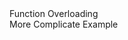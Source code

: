 

<section>
  <SectionTitle>Function Overloading</SectionTitle>
</section>

<section>
  <PreCode
    code={fs.readFileSync(__dirname + '/function-overloading.ts')}
    language="typescript"
  ></PreCode>
  <div className="fragment fade-in">
    <ExternalLink href="//bitbucket.org/mathildetech/alauda-common-snippet/src/master/projects/alauda-common-lib/src/lib/permission/k8s-permission.service.ts#lines-46:207">
      More Complicate Example
    </ExternalLink>
  </div>
</section>

